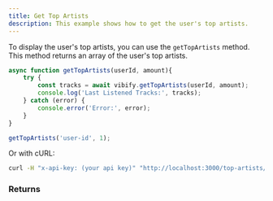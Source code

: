 ```yaml
---
title: Get Top Artists
description: This example shows how to get the user's top artists.
---
```



To display the user's top artists, you can use the `getTopArtists` method. This method returns an array of the user's top artists.

```js
async function getTopArtists(userId, amount){
    try {
        const tracks = await vibify.getTopArtists(userId, amount);
        console.log('Last Listened Tracks:', tracks);
    } catch (error) {
        console.error('Error:', error);
    }
}

getTopArtists('user-id', 1);
```

Or with cURL:
```bash
curl -H "x-api-key: (your api key)" "http://localhost:3000/top-artists/user-id?amount=1"
```

### Returns

<div data-pagefind-ignore>
    <Response data-pagefind-ignore />
</div>